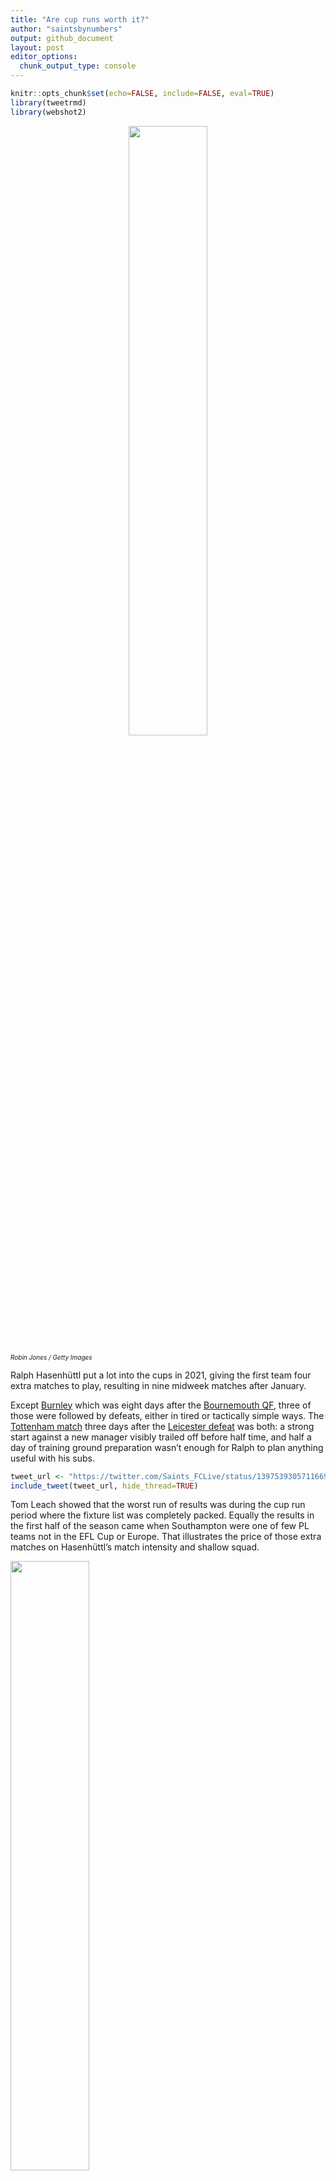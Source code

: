 ```yaml
---
title: "Are cup runs worth it?"
author: "saintsbynumbers"
output: github_document
layout: post
editor_options: 
  chunk_output_type: console
---
```


```r
knitr::opts_chunk$set(echo=FALSE, include=FALSE, eval=TRUE)
library(tweetrmd)
library(webshot2)
```

<center>
<img src="{{site.baseurl}}/images/2021-5-26-are-cup-runs-worth-it/ralph.jpg" width="50%">
</center>  
<font size="1">*Robin Jones / Getty Images*</font>

Ralph Hasenhüttl put a lot into the cups in 2021, giving the first team four extra matches to play, resulting in nine midweek matches after January.

Except [Burnley](https://www.bbc.co.uk/sport/football/56553199) which was eight days after the [Bournemouth QF](https://www.bbc.co.uk/sport/football/56460519), three of those were followed by defeats, either in tired or tactically simple ways. The [Tottenham match](https://www.bbc.co.uk/sport/football/56383512) three days after the [Leicester defeat](https://www.bbc.co.uk/sport/football/56725449) was both: a strong start against a new manager visibly trailed off before half time, and half a day of training ground preparation wasn't enough for Ralph to plan anything useful with his subs.

```r
tweet_url <- "https://twitter.com/Saints_FCLive/status/1397539305711669251"
include_tweet(tweet_url, hide_thread=TRUE)
```

Tom Leach showed that the worst run of results was during the cup run period where the fixture list was completely packed. Equally the results in the first half of the season came when Southampton were one of few PL teams not in the EFL Cup or Europe. That illustrates the price of those extra matches on Hasenhüttl's match intensity and shallow squad.

<img src="{{site.baseurl}}/images/2021-5-26-are-cup-runs-worth-it/tweet-1-1.png" width="50%">  
*<font size="2">[@Saints_FCLive](https://twitter.com/Saints_FCLive/status/1397539305711669251) / [@TomLeachHL](https://twitter.com/TomLeachHL)</font>*

A cup run can seem appealing in January when the team is safe. But without depth it still costs league performances and points. The [prize money isn't worth it](https://en.wikipedia.org/wiki/2020%E2%80%9321_FA_Cup#Prize_fund), and all that is left is hoping the [draws go in your favour](https://twitter.com/saintsbynumbers/status/1373392734493544450) enough to win six matches (they won four). Next season, when Southampton aren't 6th in January, those above Ralph probably won't see the justification.
